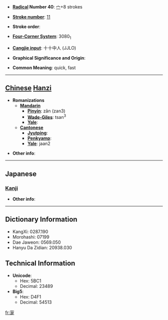 * '''[[Wiktionary:Chinese radical index| Radical]] Number 40''': [[Wiktionary:Chinese radical index 宀|宀]]+8 strokes

* '''[[Wiktionary:Chinese total strokes index|Stroke number]]''': [[Wiktionary:Chinese total strokes index 11|11]]

* '''Stroke order''': 

* '''[[Wiktionary:Chinese four corner index|Four-Corner System]]''': 3080<sub>1</sub>

* '''[[Wiktionary:Chinese Cangjie index|Cangjie input]]''': 十十中人 (JJLO)

* '''Graphical Significance and Origin''': 

* '''Common Meaning''': quick, fast

----

== [[Chinese]] [[Hanzi]] ==

* '''Romanizations'''
** '''[[Mandarin]]'''
*** '''[[Pinyin]]''': zǎn (zan3)
*** '''[[Wade-Giles]]''': tsan<sup>3</sup>
*** '''[[Yale]]''': 
** '''[[Cantonese]]'''
*** '''[[Jyutping]]''':
*** '''[[Penkyamp]]''': 
*** '''[[Yale]]''': jaan2

* '''Other info''': 

----

==Japanese==
===[[Kanji]]===
{{kanji|on readings=[[さん]] (san), [[しょう]] (shō)
|kun readings=[[すみやか]] (sumiyaka)
}}

* '''Other info''':  

----

== Dictionary Information ==

* KangXi: 0287.190
* Morohashi: 07199
* Dae Jaweon: 0569.050
* Hanyu Da Zidian: 20938.030

== Technical Information ==

* '''Unicode''':
** Hex: 5BC1
** Decimal: 23489
* '''Big5''':
** Hex: D4F1
** Decimal: 54513

[[fr:寁]]